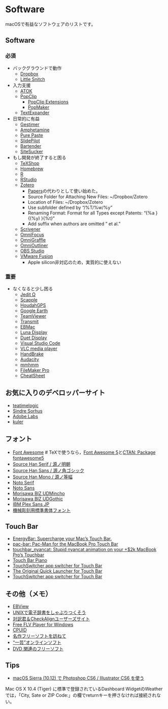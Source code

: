 # Software {#Software}

macOSで有益なソフトウェアのリストです。

## Software {#Software}

### 必須 {#essential}

- バックグラウンドで動作
  + [Dropbox](https://www.dropbox.com/)
  + [Little Snitch](https://www.obdev.at/products/littlesnitch/)

- 入力支援
  + [ATOK](https://atok.com/)
  + [PopClip](https://pilotmoon.com/popclip/)
    - [PopClip Extensions](http://pilotmoon.com/popclip/extensions/)
    - [PopMaker](https://brettterpstra.com/2014/05/12/popmaker-popclip-extension-generator/)
  + [TextExpander](https://textexpander.com/)

- 日常的に有益
  + [Gestimer](https://apps.apple.com/us/app/gestimer-for-those-little/id990588172)
  + [Amphetamine](https://apps.apple.com/jp/app/amphetamine/id937984704)
  + [Pure Paste](https://sindresorhus.com/pure-paste)
  + [SlidePilot](https://slidepilotapp.com/en/)
  + [Bartender](https://www.macbartender.com/)
  + [SiteSucker](https://itunes.apple.com/jp/app/sitesucker/id442168834)

- もし開発が終了すると困る
  + [TeXShop](https://pages.uoregon.edu/koch/texshop/)
  + [Homebrew](https://brew.sh/)
  + [R](https://cran.r-project.org/)
  + [RStudio](https://www.rstudio.com/)
  + [Zotero](https://www.zotero.org/)
    - [Papers](http://www.mekentosj.com/papers/)の代わりとして使い始めた。
    - Source Folder for Attaching New Files: ~/Dropbox/Zotero
    - Location of Files: ~/Dropbox/Zotero
    - Use subfolder defined by "/%T/%w/%y"
    - Renaming Format: Format for all Types except Patents: "{%a }{(%y) }{%t}"
    - Add suffix when authors are omitted " et al."
  + [Scrivener](https://itunes.apple.com/jp/app/scrivener/id418889511)
  + [OmniFocus](https://itunes.apple.com/jp/app/omnifocus/id402835630)
  + [OmniGraffle](https://www.omnigroup.com/omnigraffle)
  + [OmniOutliner](https://www.omnigroup.com/omnioutliner)
  + [OBS Studio](https://obsproject.com/)
  + [VMware Fusion](http://www.vmware.com/products/fusion/overview.html)
    - Apple silicon非対応のため，実質的に使えない


### 重要 {#important}

- なくなると少し困る
  + [Jedit Ω](http://www.artman21.com/jp/jeditOmega/)
  + [Scapple](https://apps.apple.com/jp/app/scapple/id568020055)
  + [HoudahGPS](https://www.houdah.com/houdahGPS/)
  + [Google Earth](http://www.google.co.jp/intl/ja/earth/)
  + [TeamViewer](https://www.teamviewer.com/ja/)
  + [Transmit](https://panic.com/transmit/)
  + [EBMac](http://www31.ocn.ne.jp/~h_ishida/MacOS/Mac.html)
  + [Luna Display](https://astropad.com/product/lunadisplay/)
  + [Duet Display](https://ja.duetdisplay.com/)
  + [Visual Studio Code](https://code.visualstudio.com/)
  + [VLC media player](https://www.videolan.org/vlc/)
  + [HandBrake](https://handbrake.fr/)
  + [Audacity](https://www.audacityteam.org/)
  + [mmhmm](https://www.mmhmm.app/)
  + [FileMaker Pro](http://www.filemaker.co.jp/products/filemaker.html)
  + [CheatSheet](https://www.mediaatelier.com/CheatSheet/)


## お気に入りのデベロッパーサイト {#fav_developer_site}

- [teatimelogic](http://www.teatimelogic.com/)
- [Sindre Sorhus](https://sindresorhus.com/apps)
- [Adobe Labs](http://labs.macromedia.com/)
- [kuler](http://kuler.adobe.com/)


## フォント {#fonts}

- [Font Awesome](https://fontawesome.com/) # TeXで使うなら，[Font Awesome 5](https://fontawesome.com/v5/download)と[CTAN: Package fontawesome5](https://www.ctan.org/pkg/fontawesome5)
- [Source Han Serif / 源ノ明朝](https://github.com/adobe-fonts/source-han-serif)
- [Source Han Sans / 源ノ角ゴシック](https://github.com/adobe-fonts/source-han-sans)
- [Source Han Mono / 源ノ等幅](https://github.com/adobe-fonts/source-han-mono)
- [Noto Serif](https://fonts.google.com/noto/specimen/Noto+Serif)
- [Noto Sans](https://fonts.google.com/noto/specimen/Noto+Sans)
- [Morisawa BIZ UDMincho](https://github.com/googlefonts/morisawa-biz-ud-mincho/)
- [Morisawa BIZ UDGothic](https://github.com/googlefonts/morisawa-biz-ud-gothic/)
- [IBM Plex Sans JP](https://github.com/IBM/plex/releases/tag/v5.2.1)
- [機械彫刻用標準書体フォント](https://font.kim/)


## Touch Bar

- [EnergyBar: Supercharge your Mac's Touch Bar.](https://github.com/billziss-gh/EnergyBar)
- [pac-bar: Pac-Man for the MacBook Pro Touch Bar](https://github.com/henryefranks/pac-bar)
- [touchbar_nyancat: Stupid nyancat animation on your +$2k MacBook Pro's Touchbar](https://github.com/avatsaev/touchbar_nyancat)
- [Touch Bar Piano](https://www.utsire.com/touch-bar-piano/)
- [TouchSwitcher app switcher for Touch Bar](https://hazeover.com/touchswitcher.html)
- [The Original Quick Launcher for Touch Bar](http://julianthayn.com/rocket)
- [TouchSwitcher app switcher for Touch Bar](https://hazeover.com/touchswitcher.html)


## その他（メモ） {#others}

- [EBView](http://ebview.sourceforge.net/home-ja.html)
- [UNIXで電子辞書をしゃぶりつくそう](http://hp.vector.co.jp/authors/VA000022/unixdic/)
- [対訳君＆CheckAlignユーザーズサイト](http://www.mcl-corp.jp/usersite/us_index.htm)
- [Free FLV Player for Windows](http://flv-player.us/index_mdv.php)
- [CPUID](https://www.cpuid.com/index.php)
- [名作フリーソフトを訪ねて](https://xtech.nikkei.com/it/pc/article/special/20081024/1009118/)
- [“一芸”オンラインソフト](https://xtech.nikkei.com/it/pc/article/NPC/20071108/286796/)
- [DVD 関連のフリーソフト](https://www.gigafree.net/media/ripping/)


## Tips {#tips}

- [macOS Sierra (10.12) で Photoshop CS6 / Illustrator CS6 を使う](https://doratex.hatenablog.jp/entry/20160921/1474401468)

Mac OS X 10.4 (Tiger) に標準で登録されているDashboard WidgetのWeatherでは，「City, Sate or ZIP Code:」の欄でreturnキーを押さなければ接続されない。
